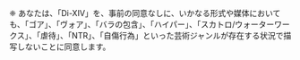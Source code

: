 
<TitleWithLeadingIcon
  imageURL="/icons/tou/fluent--data-usage-16-regular.svg"
  title="使用制限"
/>

❈ あなたは、「Di-XIV」を、事前の同意なしに、いかなる形式や媒体においても、「ゴア」、「ヴォア」、「バラの包含」、「ハイパー」、「スカトロ/ウォーターワークス」、「虐待」、「NTR」、「自傷行為」といった芸術ジャンルが存在する状況で描写しないことに同意します。
